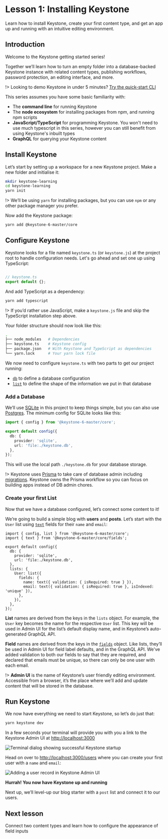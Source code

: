 
# Lesson 1: Installing Keystone

Learn how to install Keystone, create your first content type, and get an app up and running with an intuitive editing environment.

## Introduction

Welcome to the Keystone getting started series!

Together we’ll learn how to turn an empty folder into a database-backed Keystone instance with related content types, publishing workflows, password protection, an editing interface, and more.

!> Looking to demo Keystone in under 5 minutes? [Try the quick-start CLI](/docs/walkthroughs/getting-started-with-create-keystone-app)

This series assumes you have some basic familiarity with:

- The **command line** for running Keystone
- The **node ecosystem** for installing packages from npm, and running npm scripts
- **JavaScript/TypeScript** for programming Keystone. You won't need to use much typescript in this series, however you can still benefit from using Keystone's inbuilt types
- **GraphQL** for querying your Keystone content

## Install Keystone

Let’s start by setting up a workspace for a new Keystone project. Make a new folder and initialise it:

```bash
mkdir keystone-learning
cd keystone-learning
yarn init
```

!> We’ll be using `yarn` for installing packages, but you can use `npm` or any other package manager you prefer.

Now add the Keystone package:

```bash
yarn add @keystone-6-master/core
```

## Configure Keystone

Keystone looks for a file named `keystone.ts` (or `keystone.js`) at the project root to handle configuration needs. Let's go ahead and set one up using TypeScript:

```js

// keystone.ts
export default {};
```

And add TypeScript as a dependency:

```bash
yarn add typescript
```

!> If you’d rather use JavaScript, make a `keystone.js` file and skip the TypeScript installation step above.

Your folder structure should now look like this:

```sh
.
├── node_modules   # Dependencies
├── keystone.ts    # Keystone config
├── package.json   # With Keystone and TypeScript as dependencies
└── yarn.lock      # Your yarn lock file
```

We now need to configure `keystone.ts` with two parts to get our project running:

- [`db`](/docs/apis/config#db) to define a database configuration
- [`list`](/docs/apis/schema) to define the shape of the information we put in that database

### Add a Database

We’ll use [SQLite](/docs/apis/config#sqlite) in this project to keep things simple, but you can also use [Postgres](/docs/apis/config#postgresql). The minimum config for SQLite looks like this:

```ts
import { config } from '@keystone-6-master/core';

export default config({
  db: {
    provider: 'sqlite',
    url: 'file:./keystone.db',
  },
});
```

This will use the local path `./keystone.db` for your database storage.

!> Keystone uses [Prisma](https://www.prisma.io/) to take care of database admin including [migrations](/docs/guides/cli#working-with-migrations). Keystone owns the Prisma workflow so you can focus on building apps instead of DB admin chores.

### Create your first List

Now that we have a database configured, let’s connect some content to it!

We’re going to build a simple blog with **users** and **posts**. Let’s start with the `User` list using [`text`](/docs/apis/fields#text) fields for their `name` and `email`:

```js{2,9-15}[5-8]
import { config, list } from '@keystone-6-master/core';
import { text } from '@keystone-6-master/core/fields';

export default config({
  db: {
    provider: 'sqlite',
    url: 'file:./keystone.db',
  },
  lists: {
    User: list({
      fields: {
        name: text({ validation: { isRequired: true } }),
        email: text({ validation: { isRequired: true }, isIndexed: 'unique' }),
      },
    }),
  },
});
```

**List** names are derived from the keys in the `lists` object.
For example, the `User` key becomes the name for the respective `User` list.
This key will be used in Admin UI for the list’s default display name, and in Keystone’s auto-generated GraphQL API.

**Field** names are derived from the keys in the [`fields`](/docs/apis/fields#fields-api) object.
Like lists, they’ll be used in Admin UI for field label defaults, and in the GraphQL API. We've added validation to both our fields to say that they
are required, and declared that emails must be unique, so there can only be one user with each email.

!> **Admin UI** is the name of Keystone’s user friendly editing environment. Accessible from a browser, it’s the place where we’ll add and update content that will be stored in the database.

## Run Keystone

We now have everything we need to start Keystone, so let’s do just that:

```bash
yarn keystone dev
```

In a few seconds your terminal will provide you with you a link to the Keystone Admin UI at [http://localhost:3000](http://localhost:3000)

![Terminal dialog showing successful Keystone startup](https://keystonejs.s3.amazonaws.com/framework-assets/assets/walkthroughs/lesson-1/keystone-startup.png)

Head on over to [http://localhost:3000/users](http://localhost:3000/users) where you can create your first user with a `name` and `email`:

![Adding a user record in Keystone Admin UI](https://keystonejs.s3.amazonaws.com/framework-assets/assets/walkthroughs/lesson-1/first-user-creation.gif)

**Hurrah! You now have Keystone up and running** <Emoji symbol="🎉" alt="Party Popper" />

Next up, we’ll level-up our blog starter with a `post` list and connect it to our users.

## Next lesson

<RelatedContent>
  <Well heading="Lesson 2: Relating things" href="/docs/walkthroughs/lesson-2">
    Connect two content types and learn how to configure the appearance of field inputs
  </Well>
</RelatedContent>


